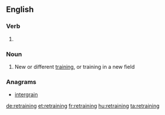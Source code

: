 ==English==

===Verb===
{{head|en}}

# {{present participle of|retrain|lang=en}}

===Noun===
{{en-noun|-}}

# New or different [[training]], or training in a new field

===Anagrams===
* [[intergrain#English|intergrain]]

[[de:retraining]]
[[et:retraining]]
[[fr:retraining]]
[[hu:retraining]]
[[ta:retraining]]